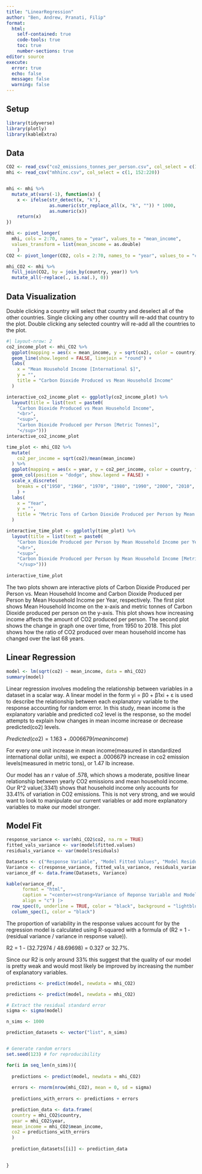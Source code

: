 ```yaml
---
title: "LinearRegression"
author: "Ben, Andrew, Pranati, Filip"
format: 
  html:
    self-contained: true
    code-tools: true
    toc: true
    number-sections: true
editor: source
execute: 
  error: true
  echo: false
  message: false
  warning: false
---
```


## Setup

```r
library(tidyverse)
library(plotly)
library(kableExtra)
```

## Data

```r
CO2 <- read_csv("co2_emissions_tonnes_per_person.csv", col_select = c(1, 152:220))
mhi <- read_csv("mhhinc.csv", col_select = c(1, 152:220))


mhi <- mhi %>%
  mutate_at(vars(-1), function(x) {
    x <- ifelse(str_detect(x, "k"), 
                as.numeric(str_replace_all(x, "k", "")) * 1000, 
                as.numeric(x))
    return(x)
})

mhi <- pivot_longer(
  mhi, cols = 2:70, names_to = "year", values_to = "mean_income",
  values_transform = list(mean_income = as.double)
    )
CO2 <- pivot_longer(CO2, cols = 2:70, names_to = "year", values_to = "co2")

mhi_CO2 <- mhi %>% 
  full_join(CO2, by = join_by(country, year)) %>% 
  mutate_all(~replace(., is.na(.), 0))

```

## Data Visualization

:::{callout-tip}
Double clicking a country will select that country and deselect all of the other countries. Single clicking any other country will re-add that country to the plot. Double clicking any selected country will re-add all the countries to the plot.
:::

```r
#| layout-nrow: 2
co2_income_plot <- mhi_CO2 %>% 
  ggplot(mapping = aes(x = mean_income, y = sqrt(co2), color = country)) +
  geom_line(show.legend = FALSE, linejoin = "round") +
  labs(
    x = "Mean Household Income [International $]",
    y = "",
    title = "Carbon Dioxide Produced vs Mean Household Income"
  )

interactive_co2_income_plot <- ggplotly(co2_income_plot) %>% 
  layout(title = list(text = paste0(
    "Carbon Dioxide Produced vs Mean Household Income",
    "<br>",
    "<sup>",
    "Carbon Dioxide Produced per Person [Metric Tonnes]",
    "</sup>")))
interactive_co2_income_plot

time_plot <- mhi_CO2 %>% 
  mutate(
    co2_per_income = sqrt(co2)/mean(mean_income)
  ) %>% 
  ggplot(mapping = aes(x = year, y = co2_per_income, color = country, fill = country)) +
  geom_col(position = "dodge", show.legend = FALSE) +
  scale_x_discrete(
    breaks = c("1950", "1960", "1970", "1980", "1990", "2000", "2010", "2018")
    ) +
  labs(
    x = "Year",
    y = "",
    title = "Metric Tons of Carbon Dioxide Produced per Person by Mean Household Income per Year"
  )

interactive_time_plot <- ggplotly(time_plot) %>% 
  layout(title = list(text = paste0(
    "Carbon Dioxide Produced per Person by Mean Household Income per Year",
    "<br>",
    "<sup>",
    "Carbon Dioxide Produced per Person by Mean Household Income [Metric Tonnes / International $]",
    "</sup>")))
  
interactive_time_plot
```

The two plots shown are interactive plots of Carbon Dioxide Produced per Person vs. Mean Household Income and Carbon Dioxide Produced per Person by Mean Household Income per Year, respectively. The first plot shows Mean Household Income on the x-axis and metric tonnes of Carbon Dioxide produced per person on the y-axis. This plot shows how increasing income affects the amount of CO2 produced per person. The second plot shows the change in graph one over time, from 1950 to 2018. This plot shows how the ratio of CO2 produced over mean household income has changed over the last 68 years.

## Linear Regression

```r
model <- lm(sqrt(co2) ~ mean_income, data = mhi_CO2)
summary(model)
```

Linear regression involves modeling the relationship between variables in a dataset in a scalar way. A linear model in the form yi = β0 + β1xi + ε is used to describe the relationship between each explanatory variable to the response accounting for random error. In this study, mean income is the explanatory variable and predicted co2 level is the response, so the model attempts to explain how changes in mean income increase or decrease predicted(co2) levels.

$Predicted(co2) = 1.163 + .0006679(mean income)$

For every one unit increase in mean income(measured in standardized international dollar units), we expect a .0006679 increase in co2 emission levels(measured in metric tons), or 1.47 lb increase.

Our model has an r value of .578, which shows a moderate, positive linear relationship between yearly CO2 emissions and mean household income. Our R\^2 value(.3341) shows that household income only accounts for 33.41% of variation in CO2 emissions. This is not very strong, and we would want to look to manipulate our current variables or add more explanatory variables to make our model stronger.

## Model Fit

```r
response_variance <- var(mhi_CO2$co2, na.rm = TRUE)
fitted_vals_variance <- var(model$fitted.values)
residuals_variance <- var(model$residuals)

Datasets <- c("Response Variable", "Model Fitted Values", "Model Residuals")
Variance <- c(response_variance, fitted_vals_variance, residuals_variance)
variance_df <- data.frame(Datasets, Variance)

kable(variance_df,
      format = "html",
      caption = "<center><strong>Variance of Reponse Variable and Model</strong></center>",
      align = "c") |>
  row_spec(0, underline = TRUE, color = "black", background = "lightblue") |>
  column_spec(1, color = "black")

```

The proportion of variability in the response values account for by the regression model is calculated using R-squared with a formula of (R2 = 1 - (residual variance / variance in response value)).

R2 = 1 - (32.72974 / 48.69698) = 0.327 or 32.7%.

Since our R2 is only around 33% this suggest that the quality of our model is pretty weak and would most likely be improved by increasing the number of explanatory variables.

```r
predictions <- predict(model, newdata = mhi_CO2)

predictions <- predict(model, newdata = mhi_CO2)

# Extract the residual standard error
sigma <- sigma(model)

n_sims <- 1000

prediction_datasets <- vector("list", n_sims)


# Generate random errors
set.seed(123) # for reproducibility

for(i in seq_len(n_sims)){
  
  predictions <- predict(model, newdata = mhi_CO2)
  
  errors <- rnorm(nrow(mhi_CO2), mean = 0, sd = sigma)
  
  predictions_with_errors <- predictions + errors

  prediction_data <- data.frame(
  country = mhi_CO2$country,
  year = mhi_CO2$year,
  mean_income = mhi_CO2$mean_income,
  co2 = predictions_with_errors
  )
  
  prediction_datasets[[i]] <- prediction_data

  
}



```


